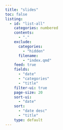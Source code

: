 ```yaml
---
title: "slides"
toc: false
listing:
  - id: "list-all"
    categories: numbered
    contents:
      - "."
    exclude:
      categories:
        - "hidden"
      filename:
        - "index.qmd"
    feed: true
    fields:
      - "date"
      - "categories"
      - "title"
    filter-ui: true
    page-size: 20
    sort-ui:
      - "date"
    sort:
      - "date desc"
      - "title"
    type: default
---
```


::: {#list-all}
:::

